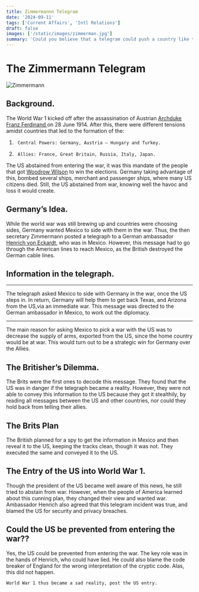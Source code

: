 ```yaml
---
title: Zimmermannn Telegram
date: '2024-09-11'
tags: ['Current Affairs', 'Intl Relations']
draft: false
images: ['/static/images/zimmerman.jpg']
summary: 'Could you believe that a telegram could push a country like the US into a world war? Read the case of Zimmermann’s telegraph.'
---
```


# The Zimmermann Telegram

![Zimmermann](/static/images/zimmerman.jpg)

## Background.

The World War 1 kicked off after the assassination of Austrian [Archduke Franz Ferdinand ](https://en.wikipedia.org/wiki/Archduke_Franz_Ferdinand_of_Austria) on 28 June 1914. After this, there were different tensions amidst countries that led to the formation of the:

1.      Central Powers: Germany, Austria – Hungary and Turkey.
2.      Allies: France, Great Britain, Russia, Italy, Japan.

The US abstained from entering the war, it was this mandate of the people that got [Woodrow Wilson](https://en.wikipedia.org/wiki/Woodrow_Wilson) to win the elections. Germany taking advantage of this, bombed several ships, merchant and passenger ships, where many US citizens died. Still, the US abstained from war, knowing well the havoc and loss it would create.

## Germany’s Idea.

While the world war was still brewing up and countries were choosing sides, Germany wanted Mexico to side with them in the war. Thus, the then secretary Zimmermann posted a telegraph to a German ambassador [Henrich von Eckardt](https://en.wikipedia.org/wiki/Heinrich_von_Eckardt), who was in Mexico. However, this message had to go through the American lines to reach Mexico, as the British destroyed the German cable lines.

## Information in the telegraph.

---

The telegraph asked Mexico to side with Germany in the war, once the US steps in.
In return, Germany will help them to get back Texas, and Arizona from the US,via an immediate war.
This message was directed to the German ambassador in Mexico, to work out the diplomacy.

---

The main reason for asking Mexico to pick a war with the US was to decrease the supply of arms, exported from the US,
since the home country would be at war. This would turn out to be a strategic win for Germany over the Allies.

## The Britisher’s Dilemma.

The Brits were the first ones to decode this message. They found that the US was in danger if the telegraph became a reality. However, they were not able to convey this information to the US because they got it stealthily, by reading all messages between the US and other countries, nor could they hold back from telling their allies.

## The Brits Plan

The British planned for a spy to get the information in Mexico and then reveal it to the US, keeping the tracks clean, though it was not. They executed the same and conveyed it to the US.

## The Entry of the US into World War 1.

Though the president of the US became well aware of this news, he still tried to abstain from war. However, when the people of America learned about this cunning plan, they changed their view and wanted war. Ambassador Henrich also agreed that this telegram incident was true, and blamed the US for security and privacy breaches.

## Could the US be prevented from entering the war??

Yes, the US could be prevented from entering the war. The key role was in the hands of Henrich, who could have lied. He could also blame the code breaker of England for the wrong interpretation of the cryptic code. Alas, this did not happen.

`World War 1 thus became a sad reality, post the US entry.`

